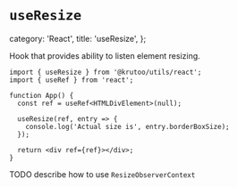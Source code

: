 # `useResize`

  category: 'React',
  title: 'useResize',
};

Hook that provides ability to listen element resizing.

```tsx
import { useResize } from '@krutoo/utils/react';
import { useRef } from 'react';

function App() {
  const ref = useRef<HTMLDivElement>(null);

  useResize(ref, entry => {
    console.log('Actual size is', entry.borderBoxSize);
  });

  return <div ref={ref}></div>;
}
```

TODO describe how to use `ResizeObserverContext`
